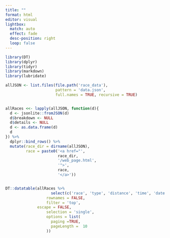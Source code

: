 ```yaml
---
title: ""
format: html
editor: visual
lightbox:
  match: auto
  effect: fade
  desc-position: right
  loop: false
---
```


```r
library(DT)
library(dplyr)
library(tidyr)
library(markdown)
library(lubridate)

allJSON <- list.files(file.path('race_data'),
                      pattern = 'data.json',
                      full.names = TRUE, recursive = TRUE)


allRaces <<- lapply(allJSON, function(d){
  d <- jsonlite::fromJSON(d)
  d$breakdown <- NULL
  d$details <- NULL
  d <- as.data.frame(d)
  d
}) %>%
  dplyr::bind_rows() %>%
  mutate(race_dir = dirname(allJSON),
         race = paste0('<a href="',
                       race_dir,
                       '/web_page.html', 
                       '">',
                       race,
                       '</a>'))


DT::datatable(allRaces %>%
                    select(c('race', 'type', 'distance', 'time', 'date')),
                  rownames = FALSE,
                  filter = 'top',
              escape = FALSE,
                  selection = 'single',
                  options = list(
                    paging =TRUE,
                    pageLength =  10
                  ))
```
